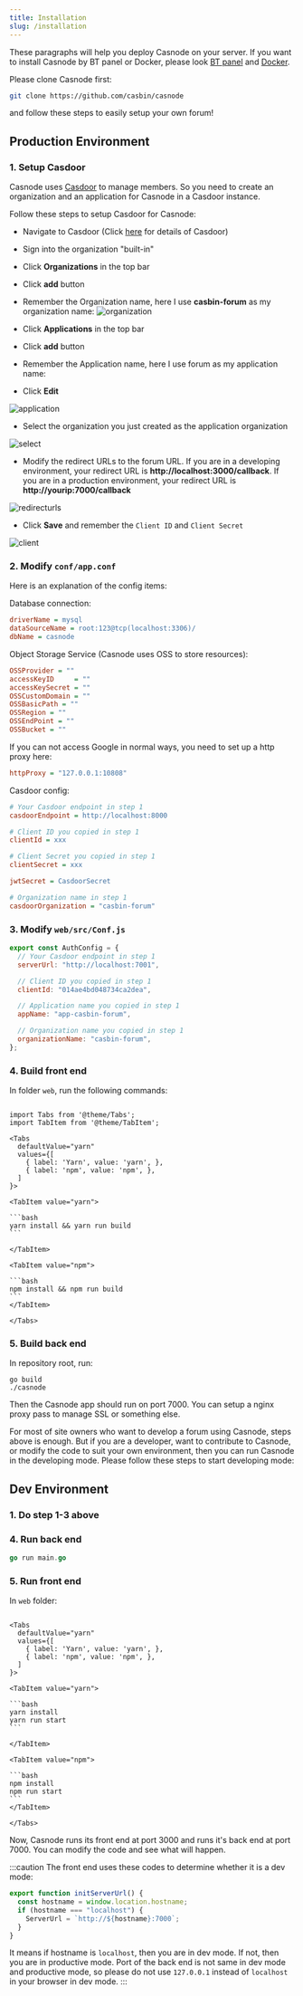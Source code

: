 ```yaml
---
title: Installation
slug: /installation
---
```


These paragraphs will help you deploy Casnode on your server. If you want to install Casnode by BT panel or Docker, please look [BT panel](./BTpanel.md) and [Docker](./Docker.md).

Please clone Casnode first:
```bash
git clone https://github.com/casbin/casnode
```
and follow these steps to easily setup your own forum!

## Production Environment

### 1. Setup Casdoor

Casnode uses [Casdoor](https://github.com/casbin/casdoor) to manage members. So you need to create an organization and an application for Casnode in a Casdoor instance. 

Follow these steps to setup Casdoor for Casnode:
- Navigate to Casdoor (Click [here](https://casdoor.org/docs/overview) for details of Casdoor)
- Sign into the organization "built-in"
- Click **Organizations** in the top bar
- Click **add** button
- Remember the Organization name, here I use **casbin-forum** as my organization name:
![organization](/img/installation/organization.png)

- Click **Applications** in the top bar
- Click **add** button
- Remember the Application name, here I use forum as my application name:
- Click **Edit**

![application](/img/installation/application.png)

- Select the organization you just created as the application organization

![select](/img/installation/chooseorganization.png)
- Modify the redirect URLs to the forum URL. If you are in a developing environment, your redirect URL is **http://localhost:3000/callback**. If you are in a production environment, your redirect URL is **http://yourip:7000/callback**

![redirecturls](/img/installation/redirecturls.png)
- Click **Save** and remember the `Client ID` and `Client Secret`

![client](/img/installation/client.png)

### 2. Modify `conf/app.conf`

Here is an explanation of the config items:

Database connection:
```ini {2}
driverName = mysql
dataSourceName = root:123@tcp(localhost:3306)/
dbName = casnode
```
Object Storage Service (Casnode uses OSS to store resources):
```ini
OSSProvider = ""
accessKeyID     = ""
accessKeySecret = ""
OSSCustomDomain = ""
OSSBasicPath = ""
OSSRegion = ""
OSSEndPoint = ""
OSSBucket = ""
```
If you can not access Google in normal ways, you need to set up a http proxy here:
```ini
httpProxy = "127.0.0.1:10808"
```
Casdoor config:
```ini {2,5,8,13}
# Your Casdoor endpoint in step 1
casdoorEndpoint = http://localhost:8000

# Client ID you copied in step 1
clientId = xxx

# Client Secret you copied in step 1
clientSecret = xxx

jwtSecret = CasdoorSecret

# Organization name in step 1
casdoorOrganization = "casbin-forum"
```

### 3. Modify `web/src/Conf.js`

```js {3,6,9,12}
export const AuthConfig = {
  // Your Casdoor endpoint in step 1
  serverUrl: "http://localhost:7001",

  // Client ID you copied in step 1
  clientId: "014ae4bd048734ca2dea",

  // Application name you copied in step 1
  appName: "app-casbin-forum",

  // Organization name you copied in step 1
  organizationName: "casbin-forum",
};
```

### 4. Build front end

In folder `web`, run the following commands:

````mdx-code-block

import Tabs from '@theme/Tabs';
import TabItem from '@theme/TabItem';

<Tabs
  defaultValue="yarn"
  values={[
    { label: 'Yarn', value: 'yarn', },
    { label: 'npm', value: 'npm', },
  ]
}>

<TabItem value="yarn">

```bash
yarn install && yarn run build
```

</TabItem>

<TabItem value="npm">

```bash
npm install && npm run build
```
</TabItem>

</Tabs>

````

### 5. Build back end

In repository root, run:
```shell
go build
./casnode
```

Then the Casnode app should run on port 7000. You can setup a nginx proxy pass to manage SSL or something else.

For most of site owners who want to develop a forum using Casnode, steps above is enough. But if you are a developer, want to contribute to Casnode, or modify the code to suit your own environment, then you can run Casnode in the developing mode. Please follow these steps to start developing mode:

## Dev Environment

### 1. Do step 1-3 above

### 4. Run back end

```go
go run main.go
```
### 5. Run front end

In `web` folder:

````mdx-code-block

<Tabs
  defaultValue="yarn"
  values={[
    { label: 'Yarn', value: 'yarn', },
    { label: 'npm', value: 'npm', },
  ]
}>

<TabItem value="yarn">

```bash
yarn install
yarn run start
```

</TabItem>

<TabItem value="npm">

```bash
npm install
npm run start
```
</TabItem>

</Tabs>

````

Now, Casnode runs its front end at port 3000 and runs it's back end at port 7000. You can modify the code and see what will happen.

:::caution
The front end uses these codes to determine whether it is a dev mode:
```js
export function initServerUrl() {
  const hostname = window.location.hostname;
  if (hostname === "localhost") {
    ServerUrl = `http://${hostname}:7000`;
  }
}
```
It means if hostname is `localhost`, then you are in dev mode. If not, then you are in productive mode. Port of the back end is not same in dev mode and productive mode, so please do not use `127.0.0.1` instead of `localhost` in your browser in dev mode.
:::